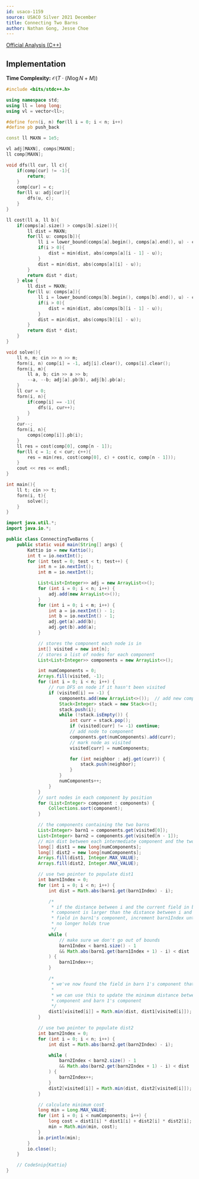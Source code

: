 ```yaml
---
id: usaco-1159
source: USACO Silver 2021 December
title: Connecting Two Barns
author: Nathan Gong, Jesse Choe
---
```


[Official Analysis (C++)](http://usaco.org/current/data/sol_prob2_silver_dec21.html)

## Implementation

**Time Complexity:** $\mathcal{O}(T\cdot (N\log N + M))$

<LanguageSection>

<CPPSection>

```cpp
#include <bits/stdc++.h>

using namespace std;
using ll = long long;
using vl = vector<ll>;

#define forn(i, n) for(ll i = 0; i < n; i++)
#define pb push_back

const ll MAXN = 1e5;

vl adj[MAXN], comps[MAXN];
ll comp[MAXN];

void dfs(ll cur, ll c){
	if(comp[cur] != -1){
		return;
	}
	comp[cur] = c;
	for(ll u: adj[cur]){
		dfs(u, c);
	}
}

ll cost(ll a, ll b){
	if(comps[a].size() > comps[b].size()){
		ll dist = MAXN;
		for(ll u: comps[b]){
			ll i = lower_bound(comps[a].begin(), comps[a].end(), u) - comps[a].begin();
			if(i > 0){
				dist = min(dist, abs(comps[a][i - 1] - u));
			}
			dist = min(dist, abs(comps[a][i] - u));
		}
		return dist * dist;
	} else {
		ll dist = MAXN;
		for(ll u: comps[a]){
			ll i = lower_bound(comps[b].begin(), comps[b].end(), u) - comps[b].begin();
			if(i > 0){
				dist = min(dist, abs(comps[b][i - 1] - u));
			}
			dist = min(dist, abs(comps[b][i] - u));
		}
		return dist * dist;
	}
}

void solve(){
	ll n, m; cin >> n >> m;
	forn(i, n) comp[i] = -1, adj[i].clear(), comps[i].clear();
	forn(i, m){
		ll a, b; cin >> a >> b;
		--a, --b; adj[a].pb(b), adj[b].pb(a);
	}
	ll cur = 0;
	forn(i, n){
		if(comp[i] == -1){
			dfs(i, cur++);
		}
	}
	cur--;
	forn(i, n){
		comps[comp[i]].pb(i);
	}
	ll res = cost(comp[0], comp[n - 1]);
	for(ll c = 1; c < cur; c++){
		res = min(res, cost(comp[0], c) + cost(c, comp[n - 1]));
	}
	cout << res << endl;
}

int main(){
	ll t; cin >> t;
	forn(i, t){
		solve();
	}
}
```

</CPPSection>
	
<JavaSection>

```java
import java.util.*;
import java.io.*;

public class ConnectingTwoBarns {
	public static void main(String[] args) {
		Kattio io = new Kattio();
		int t = io.nextInt();
		for (int test = 0; test < t; test++) {
			int n = io.nextInt();
			int m = io.nextInt();

			List<List<Integer>> adj = new ArrayList<>();
			for (int i = 0; i < n; i++) {
		   		adj.add(new ArrayList<>());
			}
			for (int i = 0; i < m; i++) {
				int a = io.nextInt() - 1;
				int b = io.nextInt() - 1;
				adj.get(a).add(b);
				adj.get(b).add(a);
			}

			// stores the component each node is in
			int[] visited = new int[n];
			// stores a list of nodes for each component
			List<List<Integer>> components = new ArrayList<>();

			int numComponents = 0;
			Arrays.fill(visited, -1);
			for (int i = 0; i < n; i++) {
				// run DFS on node if it hasn't been visited
				if (visited[i] == -1) {
					components.add(new ArrayList<>());  // add new component
					Stack<Integer> stack = new Stack<>();
					stack.push(i);
					while (!stack.isEmpty()) {
						int curr = stack.pop();
						if (visited[curr] != -1) continue;
						// add node to component
						components.get(numComponents).add(curr);
						// mark node as visited
						visited[curr] = numComponents;

						for (int neighbor : adj.get(curr)) {
							stack.push(neighbor);
						}
					}
					numComponents++;
				}
			}
			// sort nodes in each component by position
			for (List<Integer> component : components) {
				Collections.sort(component);
			}

			// the components containing the two barns
			List<Integer> barn1 = components.get(visited[0]);
			List<Integer> barn2 = components.get(visited[n - 1]);
			// min dist between each intermediate component and the two barns
			long[] dist1 = new long[numComponents];
			long[] dist2 = new long[numComponents];
			Arrays.fill(dist1, Integer.MAX_VALUE);
			Arrays.fill(dist2, Integer.MAX_VALUE);

			// use two pointer to populate dist1
			int barn1Index = 0;
			for (int i = 0; i < n; i++) {
				int dist = Math.abs(barn1.get(barn1Index) - i);

				/*
				 * if the distance between i and the current field in barn1's
				 * component is larger than the distance between i and the next
				 * field in barn1's component, increment barn1Index until this
				 * no longer holds true
				 */
				while (
					// make sure we don't go out of bounds
					barn1Index < barn1.size() - 1
					&& Math.abs(barn1.get(barn1Index + 1) - i) < dist
				) {
					barn1Index++;
				}

				/*
				 * we've now found the field in barn 1's component that's closest to i
				 *
				 * we can use this to update the minimum distance between field i's
				 * component and barn 1's component
				 */
				dist1[visited[i]] = Math.min(dist, dist1[visited[i]]);
			}

			// use two pointer to populate dist2
			int barn2Index = 0;
			for (int i = 0; i < n; i++) {
				int dist = Math.abs(barn2.get(barn2Index) - i);

				while (
					barn2Index < barn2.size() - 1
					&& Math.abs(barn2.get(barn2Index + 1) - i) < dist
				) {
					barn2Index++;
				}
				dist2[visited[i]] = Math.min(dist, dist2[visited[i]]);
			}

			// calculate minimum cost
			long min = Long.MAX_VALUE;
			for (int i = 0; i < numComponents; i++) {
				long cost = dist1[i] * dist1[i] + dist2[i] * dist2[i];
				min = Math.min(min, cost);
			}
			io.println(min);
		}
		io.close();
	}

	// CodeSnip{Kattio}
}
```

</JavaSection>

</LanguageSection>
